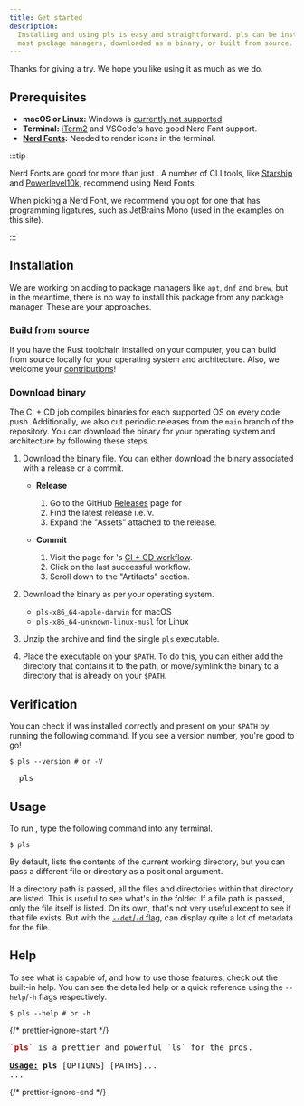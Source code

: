 ```yaml
---
title: Get started
description:
  Installing and using pls is easy and straightforward. pls can be installed via
  most package managers, downloaded as a binary, or built from source.
---
```


Thanks for giving <Pls /> a try. We hope you like using it as much as we do.

## Prerequisites

- **macOS or Linux:** Windows is [currently not supported](/pls/about/faq/).
- **Terminal:** [iTerm2](https://iterm2.com/) and VSCode's have good Nerd Font
  support.
- **[Nerd Fonts](https://www.nerdfonts.com/):** Needed to render icons in the
  terminal.

:::tip

Nerd Fonts are good for more than just <Pls />. A number of CLI tools, like
[Starship](https://starship.rs/) and
[Powerlevel10k](https://github.com/romkatv/powerlevel10k), recommend using Nerd
Fonts.

When picking a Nerd Font, we recommend you opt for one that has programming
ligatures, such as JetBrains Mono (used in the examples on this site).

:::

## Installation

We are working on adding <Pls /> to package managers like `apt`, `dnf` and
`brew`, but in the meantime, there is no way to install this package from any
package manager. These are your approaches.

### Build from source

If you have the Rust toolchain installed on your computer, you can build from
source locally for your operating system and architecture. Also, we welcome your
[contributions](/pls/guides/contribute/)!

### Download binary

The CI + CD job compiles binaries for each supported OS on every code push.
Additionally, we also cut periodic releases from the `main` branch of the
repository. You can download the binary for your operating system and
architecture by following these steps.

1. Download the binary file. You can either download the binary associated with
   a release or a commit.

   - **Release**

     1. Go to the GitHub [Releases](https://github.com/dhruvkb/pls/releases)
        page for <Pls />.
     2. Find the latest release i.e. v<Version />.
     3. Expand the "Assets" attached to the release.

   - **Commit**

     1. Visit the page for <Pls />'s
        [CI + CD workflow](https://github.com/dhruvkb/pls/actions/workflows/ci.yml).
     2. Click on the last successful workflow.
     3. Scroll down to the "Artifacts" section.

2. Download the binary as per your operating system.

   - `pls-x86_64-apple-darwin` for macOS
   - `pls-x86_64-unknown-linux-musl` for Linux

3. Unzip the archive and find the single `pls` executable.

4. Place the executable on your `$PATH`. To do this, you can either add the
   directory that contains it to the path, or move/symlink the binary to a
   directory that is already on your `$PATH`.

## Verification

You can check if <Pls /> was installed correctly and present on your `$PATH` by
running the following command. If you see a version number, you're good to go!

```console
$ pls --version # or -V
```

<pre className="terminal">
  pls <Version />
</pre>

## Usage

To run <Pls />, type the following command into any terminal.

```console
$ pls
```

By default, <Pls /> lists the contents of the current working directory, but you
can pass a different file or directory as a positional argument.

If a directory path is passed, all the files and directories within that
directory are listed. This is useful to see what's in the folder. If a file path
is passed, only the file itself is listed. On its own, that's not very useful
except to see if that file exists. But with the
[`--det`/`-d` flag](/pls/features/detail_view/), <Pls /> can display quite a lot
of metadata for the file.

## Help

To see what <Pls /> is capable of, and how to use those features, check out the
built-in help. You can see the detailed help or a quick reference using the
`--help`/`-h` flags respectively.

```console
$ pls --help # or -h
```

{/* prettier-ignore-start */}
<pre className="terminal">
<b><span style='color:var(--red,#a00)'>`pls`</span></b> is a prettier and powerful `ls` for the pros.
&nbsp;
<b><u>Usage:</u></b> <b>pls</b> [OPTIONS] [PATHS]...
...
</pre>
{/* prettier-ignore-end */}
